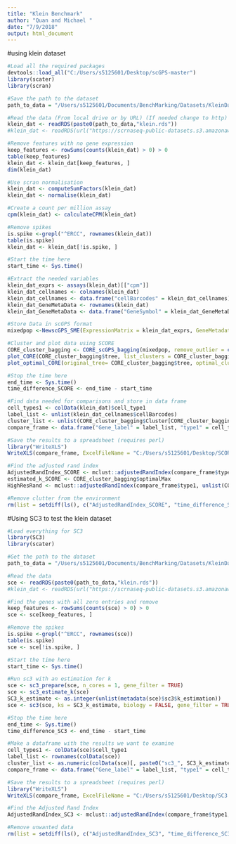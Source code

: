---
title: "Klein Benchmark"
author: "Quan and Michael "
date: "7/9/2018"
output: html_document
---


#using klein dataset
```{r}
#Load all the required packages
devtools::load_all("C:/Users/s5125601/Desktop/scGPS-master")
library(scater)
library(scran)

#Save the path to the dataset
path_to_data = "/Users/s5125601/Documents/BenchMarking/Datasets/KleinDataSet/"

#Read the data (From local drive or by URL) (If needed change to http)
klein_dat <- readRDS(paste0(path_to_data,"klein.rds"))
#klein_dat <- readRDS(url("https://scrnaseq-public-datasets.s3.amazonaws.com/scater-objects/klein.rds"))

#Remove features with no gene expression
keep_features <- rowSums(counts(klein_dat) > 0) > 0
table(keep_features)
klein_dat <- klein_dat[keep_features, ]
dim(klein_dat)

#Use scran normalisation
klein_dat <- computeSumFactors(klein_dat)
klein_dat <- normalise(klein_dat)

#Create a count per million assay
cpm(klein_dat) <- calculateCPM(klein_dat)

#Remove spikes
is.spike <-grepl("^ERCC", rownames(klein_dat))
table(is.spike)
klein_dat <- klein_dat[!is.spike, ]

#Start the time here
start_time <- Sys.time()

#Extract the needed variables
klein_dat_exprs <- assays(klein_dat)[["cpm"]]
klein_dat_cellnames <- colnames(klein_dat)
klein_dat_cellnames <- data.frame("cellBarcodes" = klein_dat_cellnames)
klein_dat_GeneMetaData <- rownames(klein_dat)
klein_dat_GeneMetaData <- data.frame("GeneSymbol" = klein_dat_GeneMetaData)

#Store Data in scGPS format
mixedpop <-NewscGPS_SME(ExpressionMatrix = klein_dat_exprs, GeneMetadata = klein_dat_GeneMetaData, CellMetadata = klein_dat_cellnames)

#Cluster and plot data using SCORE
CORE_cluster_bagging <- CORE_scGPS_bagging(mixedpop, remove_outlier = c(0), PCA=FALSE, bagging_run = 30, subsample_proportion = .8)
plot_CORE(CORE_cluster_bagging$tree, list_clusters = CORE_cluster_bagging$Cluster)
plot_optimal_CORE(original_tree= CORE_cluster_bagging$tree, optimal_cluster = unlist(CORE_cluster_bagging$Cluster[CORE_cluster_bagging$optimal_index]), shift = -100)

#Stop the time here
end_time <- Sys.time()
time_difference_SCORE <- end_time - start_time

#Find data needed for comparisons and store in data frame
cell_types1 <- colData(klein_dat)$cell_type1
label_list <- unlist(klein_dat_cellnames$cellBarcodes)
cluster_list <- unlist(CORE_cluster_bagging$Cluster[CORE_cluster_bagging$optimal_index])
compare_frame <- data.frame("Gene_label" = label_list, "type1" = cell_types1,"cluster" = cluster_list)

#Save the results to a spreadsheet (requires perl)
library("WriteXLS")
WriteXLS(compare_frame, ExcelFileName = "C:/Users/s5125601/Desktop/SCORE.xlsx")

#Find the adjusted rand index
AdjustedRandIndex_SCORE <- mclust::adjustedRandIndex(compare_frame$type1, compare_frame$cluster)
estimated_k_SCORE <- CORE_cluster_bagging$optimalMax
HighResRand <- mclust::adjustedRandIndex(compare_frame$type1, unlist(CORE_cluster_bagging$Cluster[1]))

#Remove clutter from the environment
rm(list = setdiff(ls(), c("AdjustedRandIndex_SCORE", "time_difference_SCORE", "estimated_k_SCORE", "HighResRand")))
```



#Using SC3 to test the klein dataset

```{r}
#Load everything for SC3
library(SC3)
library(scater)

#Get the path to the dataset
path_to_data = "/Users/s5125601/Documents/BenchMarking/Datasets/KleinDataSet/"

#Read the data
sce <- readRDS(paste0(path_to_data,"klein.rds"))
#klein_dat <- readRDS(url("https://scrnaseq-public-datasets.s3.amazonaws.com/scater-objects/klein.rds"))

#Find the genes with all zero entries and remove
keep_features <- rowSums(counts(sce) > 0) > 0
sce <- sce[keep_features, ]

#Remove the spikes
is.spike <-grepl("^ERCC", rownames(sce))
table(is.spike)
sce <- sce[!is.spike, ]

#Start the time here
start_time <- Sys.time()

#Run sc3 with an estimation for k
sce <- sc3_prepare(sce, n_cores = 1, gene_filter = TRUE)
sce <- sc3_estimate_k(sce)
SC3_k_estimate <- as.integer(unlist(metadata(sce)$sc3$k_estimation))
sce <- sc3(sce, ks = SC3_k_estimate, biology = FALSE, gene_filter = TRUE, n_cores = 1, kmeans_nstart = 50)#Here we changed to 50 as there are over 2000 cells

#Stop the time here
end_time <- Sys.time()
time_difference_SC3 <- end_time - start_time

#Make a dataframe with the results we want to examine
cell_types1 <- colData(sce)$cell_type1
label_list <- rownames(colData(sce))
cluster_list <- as.numeric(colData(sce)[, paste0("sc3_", SC3_k_estimate, "_clusters")])
compare_frame <- data.frame("Gene_label" = label_list, "type1" = cell_types1, "cluster" = cluster_list)

#Save the results to a spreadsheet (requires perl)
library("WriteXLS")
WriteXLS(compare_frame, ExcelFileName = "C:/Users/s5125601/Desktop/SC3.xlsx")

#Find the Adjusted Rand Index
AdjustedRandIndex_SC3 <- mclust::adjustedRandIndex(compare_frame$type1, compare_frame$cluster)

#Remove unwanted data
rm(list = setdiff(ls(), c("AdjustedRandIndex_SC3", "time_difference_SC3", "SC3_k_estimate")))

```





